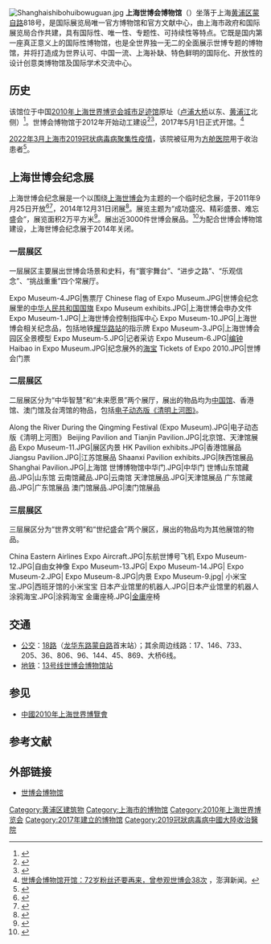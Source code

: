 [[File:Shanghaishibohuibowuguan.jpg|thumb]]
'''上海世博会博物馆'''（{{lang-en|World Expo Museum}}）坐落于上海[[黄浦区|黄浦区]][[蒙自路|蒙自路]]818号，是国际展览局唯一官方博物馆和官方文献中心，由上海市政府和国际展览局合作共建，具有国际性、唯一性、专题性、可持续性等特点。它既是国内第一座真正意义上的国际性博物馆，也是全世界独一无二的全面展示世博专题的博物馆，并将打造成为世界认可、中国一流、上海补缺、特色鲜明的国际化、开放性的设计创意类博物馆及国际学术交流中心。

==历史==
该馆位于中国[[2010年上海世界博览会城市足迹馆|2010年上海世界博览会城市足迹馆]]原址（[[卢浦大桥|卢浦大桥]]以东、[[黄浦江|黄浦江]]北侧）<ref>{{cite news |title=世博会博物馆介绍 |url=http://www.expo2010.cn/a/20111117/000001.htm |publisher=上海世博会官网 |date=2011年11月17日 |accessdate=2015年2月1日 |deadurl=yes |archiveurl=https://web.archive.org/web/20140626085811/http://www.expo2010.cn/a/20111117/000001.htm |archivedate=2014年6月26日 }}</ref>。世博会博物馆于2012年开始动工建设<ref>{{cite news |title = 上海世博园区开发进展顺利 |url = http://invest.people.com.cn/n/2014/1126/c75552-26096592.html |publisher = 人民网 |date = 2014年11月26日 |accessdate = 2015年2月1日 |archive-url = https://web.archive.org/web/20150206094701/http://invest.people.com.cn/n/2014/1126/c75552-26096592.html |archive-date = 2015年2月6日 |dead-url = yes }}</ref><ref>{{cite news |title =世博会博物馆开工建设 2016年5月1日将对外开放 |url =http://news.163.com/13/1231/02/9HCVJ8JQ00014AEE.html |publisher =东方网 |date =2013年12月31日 |accessdate =2016年1月2日 |archive-url =https://web.archive.org/web/20160603112157/http://news.163.com/13/1231/02/9HCVJ8JQ00014AEE.html |archive-date =2016年6月3日 |dead-url =yes }}</ref>，2017年5月1日正式开馆。<ref>[http://www.thepaper.cn/newsDetail_forward_1674962 世博会博物馆开馆：72岁粉丝还要再来，曾参观世博会38次] {{Wayback|url=http://www.thepaper.cn/newsDetail_forward_1674962 |date=20210415062536 }}，澎湃新闻。</ref>

[[2022年3月上海市2019冠状病毒病聚集性疫情|2022年3月上海市2019冠状病毒病聚集性疫情]]，该院被征用为[[方舱医院|方舱医院]]用于收治患者<ref>{{cite news |title=上海疫情連2天日增破萬 解封無期官方坦言極其嚴峻 |url=https://udn.com/news/story/122650/6218535 |accessdate=2022-04-06 |work=聯合新聞網 |date=20220406T143007Z |language=zh-TW |quote=黃浦區將世博城市足跡館改建為方艙醫院，次日即可接收病人。 |archive-date=2022-05-03 |archive-url=https://web.archive.org/web/20220503154546/https://udn.com/news/story/122650/6218535 }}</ref>。

==上海世博会纪念展==
上海世博会纪念展是一个以围绕[[上海世博会|上海世博会]]为主题的一个临时纪念展，于2011年9月25日开放<ref>{{cite news|title=上海世博纪念展今开放 世博迷最早5：45来排队|url=http://news.sohu.com/20110925/n320478144.shtml|accessdate=2017-06-15|agency=搜狐网|archive-date=2018-12-18|archive-url=https://web.archive.org/web/20181218193338/http://news.sohu.com/20110925/n320478144.shtml}}</ref><ref>{{cite news|title=上海世博会纪念展25日开幕 门票基准价30元|url=http://news.163.com/11/0909/00/7DFJ5S4100014AEE.html|accessdate=2017-06-15|agency=网易新闻|archive-url=https://web.archive.org/web/20181218193454/http://news.163.com/11/0909/00/7DFJ5S4100014AEE.html|archive-date=2018-12-18|dead-url=yes}}</ref>，2014年12月31日闭展<ref>{{cite news |title = 上海世博会纪念展闭展公告 |url = http://expo-museum.eastday.com/node90/node91/blue/node610/node611/node612/u1ai11926.html |publisher = 世博会纪念展官网 |date = 2014-10-31 |accessdate = 2015年2月1日 |archive-date = 2020-01-25 |archive-url = https://web.archive.org/web/20200125190822/http://expo-museum.eastday.com/node90/node91/blue/node610/node611/node612/u1ai11926.html }}</ref>。展览主题为“成功盛况、精彩盛景、难忘盛会”，展览面积2万平方米<ref>{{cite news |title = 世博会纪念展25日开幕 原城市足迹馆布展完毕个人普通票30元 |url = http://expo-museum.eastday.com/node90/node91/blue/node610/node611/node612/u1a2380.html |publisher = 世博会纪念展官网 |date = 2011-09-19 |accessdate = 2015年2月1日 |archive-date = 2018-12-19 |archive-url = https://web.archive.org/web/20181219000811/http://expo-museum.eastday.com/node90/node91/blue/node610/node611/node612/u1a2380.html }}</ref>。展出近3000件世博会展品。<ref>{{cite news|title=迎接国际博物馆日 世博会纪念展将免费开放一日|url=http://www.chinanews.com/cul/2012/05-16/3893859.shtml|accessdate=2017-06-15|agency=中新网|archive-date=2020-11-04|archive-url=https://web.archive.org/web/20201104065208/http://www.chinanews.com/cul/2012/05-16/3893859.shtml}}</ref>为配合世博会博物馆建设，上海世博会纪念展于2014年关闭。

===一层展区===
一层展区主要展出世博会场景和史料，有“寰宇舞台”、“进步之路”、“乐观信念”、“挑战重重”四个常展厅。
<gallery>
Expo Museum-4.JPG|售票厅
Chinese flag of Expo Museum.JPG|世博会纪念展里的[[中华人民共和国国旗|中华人民共和国国旗]]
Expo Museum exhibits.JPG|上海世博会申办文件
Expo Museum-1.JPG|上海世博会控制指挥中心
Expo Museum-10.JPG|上海世博会相关纪念品，包括地铁[[耀华路站|耀华路站]]的指示牌
Expo Museum-3.JPG|上海世博会园区全景模型
Expo Museum-5.JPG|记者采访
Expo Museum-6.JPG|[[编钟|编钟]]
Haibao in Expo Museum.JPG|纪念展外的[[海宝|海宝]]
Tickets of Expo 2010.JPG|世博会门票
</gallery>

===二层展区===
二层展区分为“中华智慧”和“未来愿景”两个展厅，展出的物品均为[[中国馆|中国馆]]、香港馆、澳门馆及台湾馆的物品，包括[[电子动态版《清明上河图》|电子动态版《清明上河图》]]。
<gallery>
Along the River During the Qingming Festival (Expo Museum).JPG|电子动态版《清明上河图》
Beijing Pavilion and Tianjin Pavilion.JPG|北京馆、天津馆展品
Expo Museum-11.JPG|展区内景
HK Pavilion exhibits.JPG|香港馆展品
Jiangsu Pavilion.JPG|江苏馆展品
Shaanxi Pavilion exhibits.JPG|陕西馆展品
Shanghai Pavilion.JPG|上海馆
世博博物馆中华门.JPG|中华门
世博山东馆藏品.JPG|山东馆
云南馆藏品.JPG|云南馆
天津馆展品.JPG|天津馆展品
广东馆藏品.JPG|广东馆展品
澳门馆展品.JPG|澳门馆展品
</gallery>

===三层展区===
三层展区分为“世界文明”和“世纪盛会”两个展区，展出的物品均为其他展馆的物品。
<gallery>
China Eastern Airlines Expo Aircraft.JPG|东航世博号飞机
Expo Museum-12.JPG|自由女神像
Expo Museum-13.JPG|
Expo Museum-14.JPG|
Expo Museum-2.JPG|
Expo Museum-8.JPG|内景
Expo Museum-9.jpg|
小米宝宝.JPG|西班牙馆的小米宝宝
日本产业馆里的机器人.JPG|日本产业馆里的机器人
涂鸦海宝.JPG|涂鸦海宝
金庸座椅.JPG|[[金庸|金庸]]座椅
</gallery>

== 交通 ==
* [[上海公交|公交]]：[[上海公交18路|18路]]（[[龙华东路|龙华东路]][[蒙自路|蒙自路]]首末站）；其余周边线路：17、146、733、205、36、806、96、144、45、869、大桥6线。
* [[上海地铁|地铁]]：[[上海轨道交通13号线|13号线]][[世博会博物馆站|世博会博物馆站]]

== 参见 ==
* [[中國2010年上海世界博覽會|中國2010年上海世界博覽會]]

== 参考文献 ==
{{Reflist|2}}

== 外部链接 ==
* [http://www.expo-museum.cn/sbbwg/index.html 世博会博物馆] {{Wayback|url=http://www.expo-museum.cn/sbbwg/index.html |date=20220311090047 }}

{{上海市爱国主义教育基地}}
{{上海市专题性科普场馆}}
[[Category:黄浦区建筑物|Category:黄浦区建筑物]]
[[Category:上海市的博物馆|Category:上海市的博物馆]]
[[Category:2010年上海世界博览会|Category:2010年上海世界博览会]]
[[Category:2017年建立的博物馆|Category:2017年建立的博物馆]]
[[Category:2019冠狀病毒病中國大陸收治醫院|Category:2019冠狀病毒病中國大陸收治醫院]]